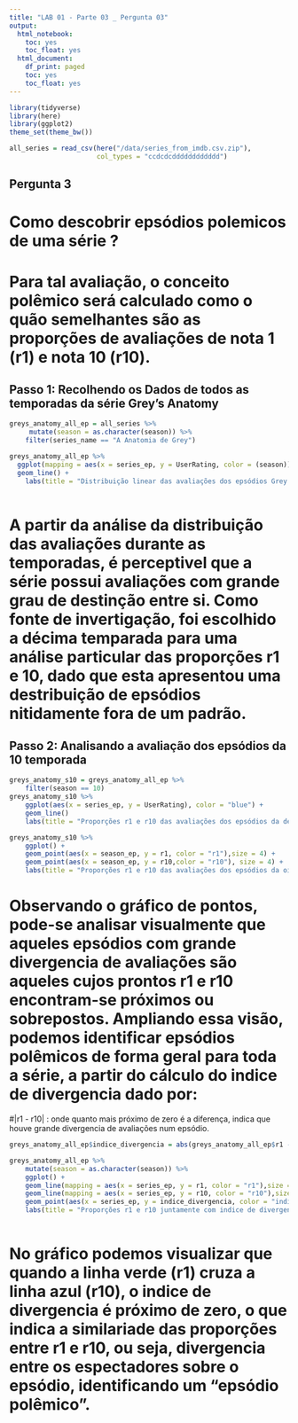 ```yaml
---
title: "LAB 01 - Parte 03 _ Pergunta 03"
output:
  html_notebook:
    toc: yes
    toc_float: yes
  html_document:
    df_print: paged
    toc: yes
    toc_float: yes
---
```


```r
library(tidyverse)
library(here)
library(ggplot2)
theme_set(theme_bw())
```

```r
all_series = read_csv(here("/data/series_from_imdb.csv.zip"), 
                      col_types = "ccdcdcdddddddddddd") 
```


## Pergunta 3
# Como descobrir epsódios polemicos de uma série ?

# Para tal avaliação, o conceito polêmico será calculado como o quão semelhantes são as proporções de avaliações de nota 1 (r1) e nota 10 (r10). 

## Passo 1: Recolhendo os Dados de todos as temporadas da série Grey's Anatomy

```r
greys_anatomy_all_ep = all_series %>%
     mutate(season = as.character(season)) %>%
    filter(series_name == "A Anatomia de Grey")
```

```r
greys_anatomy_all_ep %>% 
  ggplot(mapping = aes(x = series_ep, y = UserRating, color = (season))) + 
  geom_line() +
    labs(title = "Distribuição linear das avaliações dos epsódios Grey's Anatomy", x = "Episódio da Série", y = "Avaliação do Usuário")
  
```
# A partir da análise da distribuição das avaliações durante as temporadas, é perceptivel que a série possui avaliações com grande grau de destinção entre si. Como fonte de invertigação, foi escolhido a décima temparada para uma análise particular das proporções r1 e 10, dado que esta apresentou uma destribuição de epsódios nitidamente fora de um padrão.


## Passo 2: Analisando a avaliação dos epsódios da 10 temporada

```r
greys_anatomy_s10 = greys_anatomy_all_ep %>%
    filter(season == 10) 
greys_anatomy_s10 %>%
    ggplot(aes(x = series_ep, y = UserRating), color = "blue") +
    geom_line()
    labs(title = "Proporções r1 e r10 das avaliações dos epsódios da décima temporada de Grey's Anatomy",x = "Season Episode", y = "Rate", fill = "Rate")
```

```r
greys_anatomy_s10 %>%
    ggplot() +
    geom_point(aes(x = season_ep, y = r1, color = "r1"),size = 4) +
    geom_point(aes(x = season_ep, y = r10,color = "r10"), size = 4) +
    labs(title = "Proporções r1 e r10 das avaliações dos epsódios da oitava temporada de Grey's Anatomy",x = "Season Episode", y = "Rate", fill = "Rate")
```
# Observando o gráfico de pontos, pode-se analisar visualmente que aqueles epsódios com grande divergencia de avaliações são aqueles cujos prontos r1 e r10 encontram-se próximos ou sobrepostos. Ampliando essa visão, podemos identificar epsódios polêmicos de forma geral para toda a série, a partir do cálculo do indice de divergencia dado por:
#|r1 - r10| : onde quanto mais próximo de zero é a diferença, indica que houve grande divergencia de avaliações num epsódio.

```r
greys_anatomy_all_ep$indice_divergencia = abs(greys_anatomy_all_ep$r1 - greys_anatomy_all_ep$r10) 

greys_anatomy_all_ep %>% 
    mutate(season = as.character(season)) %>% 
    ggplot() +
    geom_line(mapping = aes(x = series_ep, y = r1, color = "r1"),size = 1) +
    geom_line(mapping = aes(x = series_ep, y = r10, color = "r10"),size = 1) +
    geom_point(aes(x = series_ep, y = indice_divergencia, color = "indice_divergencia"),size = 2) +
    labs(title = "Proporções r1 e r10 juntamente com indice de divergencia das avaliações dos epsódios Grey's Anatomy", x = "Episódio da Série", y = "Rate")
  
```

# No gráfico podemos visualizar que quando a linha verde (r1) cruza a linha azul (r10), o indice de divergencia é próximo de zero, o que indica a similariade das proporções entre r1 e r10, ou seja, divergencia entre os espectadores sobre o epsódio, identificando um "epsódio polêmico".
